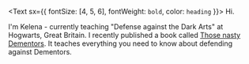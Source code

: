 <Text sx={{ fontSize: [4, 5, 6], fontWeight: `bold`, color: `heading` }}>
  Hi.
</Text>

I'm Kelena - currently teaching "Defense against the Dark Arts" at Hogwarts, Great Britain. I recently published a book called [Those nasty Dementors](https://www.lekoarts.de).
It teaches everything you need to know about defending against Dementors.
